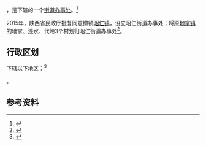 {{中国乡级行政区|61/04/28/100/000}}

'''{{PAGENAMEBASE}}'''，是{{PRC admin/fullname|61/04/28/100/000|3}}下辖的一个[[街道办事处|街道办事处]]。<ref>{{PRC admin/ref sgc|{{PRC admin/parent|61/04/28/100/000}}}}</ref>

2015年，陕西省民政厅批复同意撤销[[昭仁镇|昭仁镇]]，设立昭仁街道办事处；将原[[地掌镇|地掌镇]]的地掌、浅水、代岭3个村划归昭仁街道办事处<ref>{{Cite web |url=http://news.xinhuanet.com/local/2015-06/28/c_127959075.htm |title=陕西省民政厅关于陕西省乡镇行政区划调整的公告 |accessdate=2017-09-13 |archive-date=2017-09-13 |archive-url=https://web.archive.org/web/20170913183916/http://news.xinhuanet.com/local/2015-06/28/c_127959075.htm |dead-url=no }}</ref>。

== 行政区划 ==

{{PAGENAMEBASE}}下辖以下地区：<ref>{{PRC admin/ref sgc|61/04/28/100/000}}</ref>

{{PRC admin/children|61/04/28/100/000}}。

== 参考资料 ==

{{reflist}}

{{行政区划小作品}}
{{PRC admin/navcat|61/04/28/100/000}}
